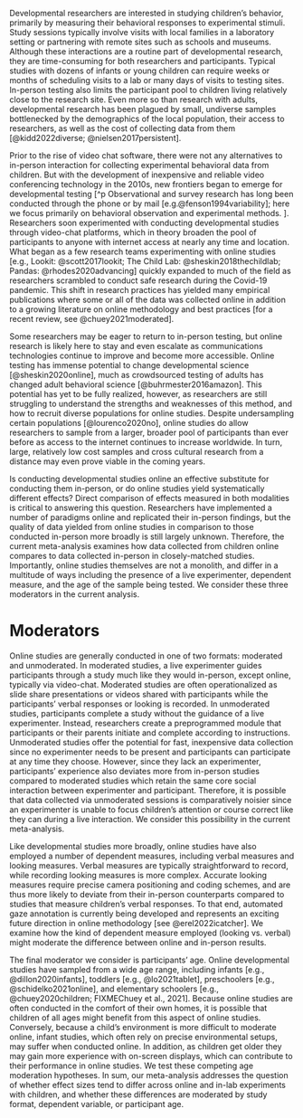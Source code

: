 Developmental researchers are interested in studying children’s behavior, primarily by measuring their behavioral responses to experimental stimuli. Study sessions typically involve visits with local families in a laboratory setting or partnering with remote sites such as schools and museums. Although these interactions are a routine part of developmental research, they are time-consuming for both researchers and participants. Typical studies with dozens of infants or young children can require weeks or months of scheduling visits to a lab or many days of visits to testing sites. In-person testing also limits the participant pool to children living relatively close to the research site. Even more so than research with adults, developmental research has been plagued by small, undiverse samples bottlenecked by the demographics of the local population,  their access to researchers, as well as the cost of collecting data from them [@kidd2022diverse; @nielsen2017persistent]. 

Prior to the rise of video chat software, there were not any alternatives to in-person interaction for collecting experimental behavioral data from children. But with the development of inexpensive and reliable video conferencing technology in the 2010s, new frontiers began to emerge for developmental testing [^p  Observational and survey research has long been conducted through the phone or by mail [e.g.@fenson1994variability]; here we focus primarily on behavioral observation and experimental methods. 
]. Researchers soon experimented with conducting developmental studies through video-chat platforms, which in theory broaden the pool of participants to anyone with internet access at nearly any time and location. What began as a few research teams experimenting with online studies [e.g., Lookit: @scott2017lookit; The Child Lab: @sheskin2018thechildlab; Pandas: @rhodes2020advancing] quickly expanded to much of the field as researchers scrambled to conduct safe research during the Covid-19 pandemic. This shift in research practices has yielded many empirical publications where some or all of the data was collected online in addition to a growing literature on online methodology and best practices [for a recent review, see @chuey2021moderated]. 

Some researchers may be eager to return to in-person testing, but online research is likely here to stay and even escalate as communications technologies continue to improve and become more accessible. Online testing has immense potential to change developmental science [@sheskin2020online], much as crowdsourced testing of adults has changed adult behavioral science [@buhrmester2016amazon]. This potential has yet to be fully realized, however, as researchers are still struggling to understand the strengths and weaknesses of this method, and how to recruit diverse populations for online studies. Despite undersampling certain populations [@lourenco2020no], online studies do allow researchers to sample from a larger, broader pool of participants than ever before as access to the internet continues to increase worldwide. In turn, large, relatively low cost samples and cross cultural research from a distance may even prove viable in the coming years.

Is conducting developmental studies online an effective substitute for conducting them in-person, or do online studies yield systematically different effects? Direct comparison of effects measured in both modalities is critical to answering this question. Researchers have implemented a number of paradigms online and replicated their in-person findings, but the quality of data yielded from online studies in comparison to those conducted in-person more broadly is still largely unknown. Therefore, the current meta-analysis examines how data collected from children online compares to data collected in-person in closely-matched studies. Importantly, online studies themselves are not a monolith, and differ in a multitude of ways including the presence of a live experimenter, dependent measure, and the age of the sample being tested. We consider these three moderators in the current analysis.

# Moderators 

Online studies are generally conducted in one of two formats: moderated and unmoderated. In moderated studies, a live experimenter guides participants through a study much like they would in-person, except online, typically via video-chat. Moderated studies are often operationalized as slide share presentations or videos shared with participants while the participants’ verbal responses or looking is recorded. In unmoderated studies, participants complete a study without the guidance of a live experimenter. Instead, researchers create a preprogrammed module that participants or their parents initiate and complete according to instructions. Unmoderated studies offer the potential for fast, inexpensive data collection since no experimenter needs to be present and participants can participate at any time they choose. However, since they lack an experimenter, participants’ experience also deviates more from in-person studies compared to moderated studies which retain the same core social interaction between experimenter and participant. Therefore, it is possible that data collected via unmoderated sessions is comparatively noisier since an experimenter is unable to focus children’s attention or course correct like they can during a live interaction. We consider this possibility in the current meta-analysis.

Like developmental studies more broadly, online studies have also employed a number of dependent measures, including verbal measures  and looking measures. Verbal measures are typically straightforward to record, while recording looking measures is more complex. Accurate looking measures require precise camera positioning and coding schemes, and are thus more likely to deviate from their in-person counterparts compared to studies that measure children’s verbal responses. To that end, automated gaze annotation is currently being developed and represents an exciting future direction in online methodology [see @erel2022icatcher]. We examine how the kind of dependent measure employed (looking vs. verbal) might moderate the difference between online and in-person results.

The final moderator we consider is participants’ age. Online developmental studies have sampled from a wide age range, including infants [e.g., @dillon2020infants], toddlers [e.g., @lo2021tablet], preschoolers [e.g., @schidelko2021online], and elementary schoolers [e.g., @chuey2020children; FIXMEChuey et al., 2021]. Because online studies are often conducted in the comfort of their own homes, it is possible that children of all ages might benefit from this aspect of online studies. Conversely, because a child’s environment is more difficult to moderate online, infant studies, which often rely on precise environmental setups, may suffer when conducted online. In addition, as children get older they may gain more experience with on-screen displays, which can contribute to their performance in online studies. We test these competing age moderation hypotheses. In sum, our meta-analysis addresses the question of whether effect sizes tend to differ across online and in-lab experiments with children, and whether these differences are moderated by study format, dependent variable, or participant age. 


